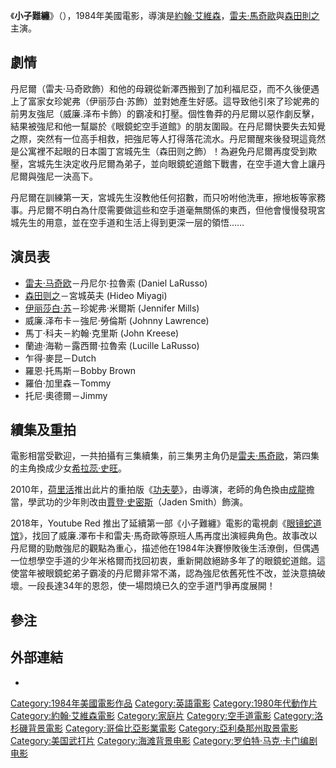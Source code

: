 {{expand language|en|page=The Karate Kid}}
{{noteTA
|T=zh-hk:龍威小子; zh-tw:小子難纏; zh-hans:小子难缠;
|G1=Show
|1=zh-hk:龍威小子; zh-tw:小子難纏; zh-hans:小子难缠;}}
{{Infobox film
| name           = 小子難纏
| original_name = {{lang|en|''The Karate Kid''}}
| image          = karate_kid.jpg
| image_size     = 225px
| caption        = Theatrical release poster
| alt            = <!-- description needed see [[WP:ALT|WP:ALT]] -->
| director       = [[約翰·艾維森|約翰·艾維森]]
| producer       = {{link-en|Jerry Weintraub}}
| writer         = {{link-en|Robert Mark Kamen}}
| starring       = [[雷夫·馬奇歐|雷夫·馬奇歐]]<br>[[森田則之|森田則之]]<br>[[伊麗莎白·蘇|伊麗莎白·蘇]]
| music          = {{link-en|Bill Conti}}
| cinematography = {{link-en|James Crabe}}
| editing        = 約翰·艾維森<br>{{link-en|Walt Mulconery}}<br>{{link-en|Bud S. Smith}}
| distributor    = [[哥倫比亞電影公司|哥倫比亞電影公司]]
| released       = {{Film date|1984|6|22|北美}}
| runtime        = 126分鐘
| country        = [[美國電影|美國]]
| language       = [[英語|英語]]
| gross          = $90,815,558（美國）<ref name="Boxoffice">{{cite web | work=[[Box_Office_Mojo|Box Office Mojo]] | publisher=[[CBS|CBS]] | title=The Karate Kid | url=http://www.boxofficemojo.com/franchises/chart/?id=karatekid.htm | accessdate=2007-03-13 | archive-date=2017-05-06 | archive-url=https://web.archive.org/web/20170506073347/http://www.boxofficemojo.com/franchises/chart/?id=karatekid.htm | dead-url=no }}</ref>
| followed_by    = ''[[The_Karate_Kid,_Part_II|The Karate Kid, Part II]]''
}}
《'''小子難纏'''》（{{lang-en|''The Karate Kid''}}），1984年美國電影，導演是[[約翰·艾維森|約翰·艾維森]]，[[雷夫·馬奇歐|雷夫·馬奇歐]]與[[森田則之|森田則之]]主演。

== 劇情 ==
丹尼爾（雷夫·马奇欧飾）和他的母親從新澤西搬到了加利福尼亞，而不久後便遇上了富家女珍妮弗（伊丽莎白·苏飾）並對她產生好感。這导致他引來了珍妮弗的前男友強尼（威廉.泽布卡飾）的霸凌和打壓。個性魯莽的丹尼爾以惡作劇反擊，結果被強尼和他一幫屬於《眼鏡蛇空手道館》的朋友圍毆。在丹尼爾快要失去知覺之際，突然有一位高手相救，把強尼等人打得落花流水。丹尼爾醒來後發現這竟然是公寓裡不起眼的日本園丁宮城先生（森田则之飾）！為避免丹尼爾再度受到欺壓，宮城先生決定收丹尼爾為弟子，並向眼鏡蛇道館下戰書，在空手道大會上讓丹尼爾與強尼一決高下。

丹尼爾在訓練第一天，宮城先生沒教他任何招數，而只吩咐他洗車，擦地板等家務事。丹尼爾不明白為什麼需要做這些和空手道毫無關係的東西，但他會慢慢發現宮城先生的用意，並在空手道和生活上得到更深一层的領悟……

== 演员表 ==
* [[雷夫·马奇欧|雷夫·马奇欧]]－丹尼尔·拉魯索 (Daniel LaRusso)
* [[森田则之|森田则之]]－宮城英夫 (Hideo Miyagi) 
* [[伊丽莎白·苏|伊丽莎白·苏]]－珍妮弗·米爾斯 (Jennifer Mills)
* 威廉.泽布卡－強尼·勞倫斯 (Johnny Lawrence)
* 馬丁·科夫－約翰·克里斯 (John Kreese)
* 蘭迪·海勒－露西爾·拉魯索 (Lucille LaRusso)
* 乍得·麥昆－Dutch
* 羅恩·托馬斯－Bobby Brown
* 羅伯·加里森－Tommy
* 托尼·奧德爾－Jimmy

==續集及重拍==
電影相當受歡迎，一共拍攝有三集續集，前三集男主角仍是[[雷夫·馬奇歐|雷夫·馬奇歐]]，第四集的主角換成少女[[希拉蕊·史旺|希拉蕊·史旺]]。

2010年，[[荷里活|荷里活]]推出此片的重拍版《[[功夫夢|功夫夢]]》，由{{link-en|哈羅德·茲瓦特|Harald Zwart}}導演，老師的角色換由[[成龍|成龍]]擔當，學武功的少年則改由[[賈登·史密斯|賈登·史密斯]]（Jaden Smith）飾演。

2018年，Youtube Red 推出了延續第一部《小子難纏》電影的電視劇《[[眼镜蛇道馆|眼镜蛇道馆]]》，找回了威廉.澤布卡和雷夫·馬奇歐等原班人馬再度出演經典角色。故事改以丹尼爾的勁敵強尼的觀點為重心，描述他在1984年決賽慘敗後生活潦倒，但偶遇一位想學空手道的少年米格爾而找回初衷，重新開啟絕跡多年了的眼鏡蛇道館。這使當年被眼鏡蛇弟子霸凌的丹尼爾非常不滿，認為強尼依舊死性不改，並決意搞破壞。一段長達34年的恩怨，使一場悶燒已久的空手道鬥爭再度展開！

==參注==
{{reflist}}

==外部連結==
* {{imdb title|0087538|小子難纏}}

{{小子難纏}}
{{約翰·艾維森}}
{{DEFAULTSORT:Karate Kid 1}}
[[Category:1984年美國電影作品|Category:1984年美國電影作品]]
[[Category:英語電影|Category:英語電影]]
[[Category:1980年代動作片|Category:1980年代動作片]]
[[Category:約翰·艾維森電影|Category:約翰·艾維森電影]]
[[Category:家庭片|Category:家庭片]]
[[Category:空手道電影|Category:空手道電影]]
[[Category:洛杉磯背景電影|Category:洛杉磯背景電影]]
[[Category:哥倫比亞影業電影|Category:哥倫比亞影業電影]]
[[Category:亞利桑那州取景電影|Category:亞利桑那州取景電影]]
[[Category:美国武打片|Category:美国武打片]]
[[Category:海滩背景电影|Category:海滩背景电影]]
[[Category:罗伯特·马克·卡门编剧电影|Category:罗伯特·马克·卡门编剧电影]]